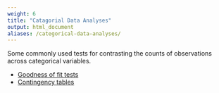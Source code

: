 ```yaml
---
weight: 6
title: "Catagorial Data Analyses"
output: html_document
aliases: /categorical-data-analyses/
---
```


Some commonly used tests for contrasting the counts of observations across categorical variables.

* [Goodness of fit tests](/../statistics/goodness-of-fit-tests/)  
* [Contingency tables](/../statistics/contingency-tabs/)  
